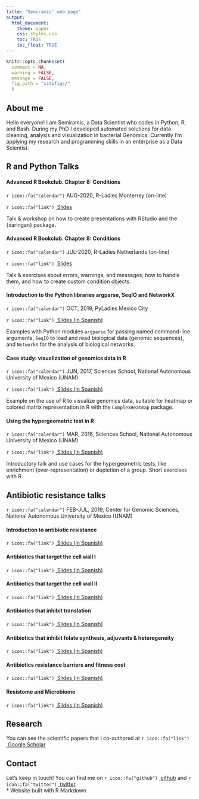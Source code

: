 ```yaml
---
title: "Semiramis' web page"
output: 
  html_document:
    theme: paper
    css: styles.css
    toc: TRUE
    toc_float: TRUE
---
```


```r
knitr::opts_chunk$set(
  comment = NA,
  warning = FALSE,
  message = FALSE,
  fig.path = "sitefigs/"
  )
```
<link href="https://fonts.googleapis.com/css2?family=Lobster&display=swap" rel="stylesheet">

## About me 
Hello everyone! I am Semiramis, a Data Scientist who codes in Python, R, and Bash. During my PhD I developed automated solutions for data cleaning, analysis and visualization in bacterial Genomics. Currently I'm applying my research and programming skills in an enterprise as a Data Scientist.


## R and Python Talks
#### Advanced R Bookclub. Chapter 8: Conditions
`r icon::fa("calendar")` AUG-2020, R-Ladies Monterrey (on-line)

`r icon::fa("link")` <a href="https://speakerdeck.com/semiramiscj/in-spanish-how-to-make-amazing-presentations-with-xaringan">&nbsp;Slides</a>

Talk & workshop on how to create presentations with RStudio and the {xaringan} package.


#### Advanced R Bookclub. Chapter 8: Conditions
`r icon::fa("calendar")` JUL-2020, R-Ladies Netherlands (on-line)

`r icon::fa("link")` <a href="https://speakerdeck.com/semiramiscj/r-ladies-advanced-r-bookclub-chapter-8-conditions">&nbsp;Slides</a>

Talk & exercises about errors, warnings, and messages; how to handle them, and how to create custom condition objects.


#### Introduction to the Python libraries argparse, SeqIO and NetworkX
`r icon::fa("calendar")` OCT, 2019, PyLadies Mexico City

`r icon::fa("link")` <a href="https://speakerdeck.com/semiramiscj/in-spanish-introduction-to-the-python-libraries-argparse-seqio-and-networkx">&nbsp;Slides (in Spanish)</a>

Examples with Python modules `argparse` for passing named command-line arguments, `SeqIO` to load and read biological data (genomic sequences), and `NetworkX` for the analysis of biological networks.


#### Case study: visualization of genomics data in R
`r icon::fa("calendar")` JUN, 2017, Sciences School, National Autonomous University of Mexico (UNAM)

`r icon::fa("link")` <a href="https://speakerdeck.com/semiramiscj/in-spanish-case-study-visualization-of-genomics-data-in-r">&nbsp;Slides (in Spanish)</a>

Example on the use of R to visualize genomics data, suitable for heatmap or colored matrix representation in R with the `ComplexHeatmap` package.


#### Using the hypergeometric test in R
`r icon::fa("calendar")` MAR, 2016, Sciences School, National Autonomous University of Mexico (UNAM)

`r icon::fa("link")` <a href="https://speakerdeck.com/semiramiscj/in-spanish-using-the-hypergeometric-test-in-r">&nbsp;Slides (in Spanish)</a>

Introductory talk and use cases for the hypergeometric tests, like enrichment (over-representation) or depletion of a group. Short exercises with R.


## Antibiotic resistance talks
`r icon::fa("calendar")` FEB-JUL, 2019, Center for Genomic Sciences, National Autonomous University of Mexico (UNAM)

#### Introduction to antibiotic resistance
`r icon::fa("link")` <a href="https://speakerdeck.com/semiramiscj/conceptos-iniciales-y-antibiogramas">&nbsp;Slides (in Spanish)</a>

#### Antibiotics that target the cell wall I
`r icon::fa("link")` <a href="https://speakerdeck.com/semiramiscj/antibioticos-que-atacan-la-pared-celular-i">&nbsp;Slides (in Spanish)</a>

#### Antibiotics that target the cell wall II
`r icon::fa("link")` <a href="https://speakerdeck.com/semiramiscj/antibioticos-que-atacan-la-pared-celular-ii">&nbsp;Slides (in Spanish)</a>

#### Antibiotics that inhibit translation
`r icon::fa("link")` <a href="https://speakerdeck.com/semiramiscj/antibioticos-que-inhiben-traduccion">&nbsp;Slides (in Spanish)</a>

#### Antibiotics that inhibit folate synthesis, adjuvants & heteregeneity
`r icon::fa("link")` <a href="https://speakerdeck.com/semiramiscj/antibioticos-que-inhiben-la-sintesis-de-dtmp-adyuvantes-estrategias-de-heterogeneidad">&nbsp;Slides (in Spanish)</a>

#### Antibiotics resistance barriers and fitness cost
`r icon::fa("link")` <a href="https://speakerdeck.com/semiramiscj/barreras-y-costo-en-la-adecuacion-de-la-resistencia-a-antibioticos">&nbsp;Slides (in Spanish)</a>

#### Resistome and Microbiome
`r icon::fa("link")` <a href="https://speakerdeck.com/semiramiscj/resistoma-y-microbioma">&nbsp;Slides (in Spanish)</a>


## Research
You can see the scientific papers that I co-authored at `r icon::fa("link")` <a href="https://scholar.google.com.mx/citations?user=456JS-cAAAAJ">&nbsp;Google Scholar</a>


## Contact
Let's keep in touch! You can find me on `r icon::fa("github")` <a href="https://github.com/semiramisCJ">&nbsp;github</a> and `r icon::fa("twitter")` <a href="http://twitter.com/semiramis_cj">&nbsp;twitter </a><br>
* Website built with R Markdown
